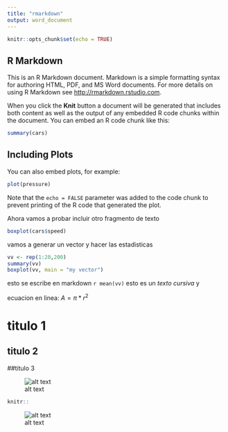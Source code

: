 ```yaml
---
title: "rmarkdown"
output: word_document
---
```


```r
knitr::opts_chunk$set(echo = TRUE)
```

## R Markdown

This is an R Markdown document. Markdown is a simple formatting syntax for authoring HTML, PDF, and MS Word documents. For more details on using R Markdown see <http://rmarkdown.rstudio.com>.

When you click the **Knit** button a document will be generated that includes both content as well as the output of any embedded R code chunks within the document. You can embed an R code chunk like this:

```r
summary(cars)
```

## Including Plots

You can also embed plots, for example:

```r
plot(pressure)
```

Note that the `echo = FALSE` parameter was added to the code chunk to prevent printing of the R code that generated the plot.


Ahora vamos a probar incluir otro fragmento de texto 

```r
boxplot(cars$speed)

```

vamos a generar un vector y hacer las estadisticas 
```r
vv <- rep(1:20,200)
summary(vv)
boxplot(vv, main = "my vector")
```

esto se escribe en markdown `r mean(vv)` esto es un _texto cursiva_  y 

ecuacion en linea: $A =\pi* r^{2}$

# titulo 1  
## titulo 2   
##titulo 3  

![alt text](imagen.png)

```r
knitr::
```

![alt text](https://lh3.googleusercontent.com/proxy/MYQ9ZRPA7MDEy530FOoumpqMGyYT7p_ijgH9Jv-sItvy7TCeyOw0pypUaicX6F_KFVt4k2PMV78ggBqxWwGMpQsXj-A4Y7LEq47skPtoyObeig)



